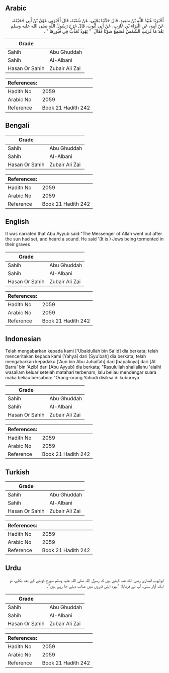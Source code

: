 ## Arabic


<div dir="rtl" lang="ar" style={{fontSize:'larger',backgroundColor:'#f8f9fa',padding:20}}>
أَخْبَرَنَا عُبَيْدُ اللَّهِ بْنُ سَعِيدٍ، قَالَ حَدَّثَنَا يَحْيَى، عَنْ شُعْبَةَ، قَالَ أَخْبَرَنِي عَوْنُ بْنُ أَبِي جُحَيْفَةَ، عَنْ أَبِيهِ، عَنِ الْبَرَاءِ بْنِ عَازِبٍ، عَنْ أَبِي أَيُّوبَ، قَالَ خَرَجَ رَسُولُ اللَّهِ صلى الله عليه وسلم بَعْدَ مَا غَرَبَتِ الشَّمْسُ فَسَمِعَ صَوْتًا فَقَالَ ‏ "‏ يَهُودُ تُعَذَّبُ فِي قُبُورِهَا ‏"‏ ‏.‏
</div>
<div style={{backgroundColor:'#f8f9fa',padding:20, marginBottom: 10}}><table> <thead> <tr> <th>Grade</th> <th></th> </tr> </thead> <tbody> <tr><td>Sahih</td><td>Abu Ghuddah</td></tr><tr><td>Sahih</td><td>Al-Albani</td></tr><tr><td>Hasan Or Sahih</td><td>Zubair Ali Zai</td></tr></tbody></table><table> <thead> <tr> <th>References:</th> <th></th> </tr> </thead> <tbody><tr><td>Hadith No</td><td>2059</td></tr><tr><td>Arabic No</td><td>2059</td></tr><tr><td>Reference</td><td>Book 21 Hadith 242</td></tr></tbody></table></div>

## Bengali


<div dir="ltr" lang="bn" style={{fontSize:'larger',backgroundColor:'#f8f9fa',padding:20}}>

</div>
<div style={{backgroundColor:'#f8f9fa',padding:20, marginBottom: 10}}><table> <thead> <tr> <th>Grade</th> <th></th> </tr> </thead> <tbody> <tr><td>Sahih</td><td>Abu Ghuddah</td></tr><tr><td>Sahih</td><td>Al-Albani</td></tr><tr><td>Hasan Or Sahih</td><td>Zubair Ali Zai</td></tr></tbody></table><table> <thead> <tr> <th>References:</th> <th></th> </tr> </thead> <tbody><tr><td>Hadith No</td><td>2059</td></tr><tr><td>Arabic No</td><td>2059</td></tr><tr><td>Reference</td><td>Book 21 Hadith 242</td></tr></tbody></table></div>

## English


<div dir="ltr" lang="en" style={{fontSize:'larger',backgroundColor:'#f8f9fa',padding:20}}>
It was narrated that Abu Ayyub said:"The Messenger of Allah went out after the sun had set, and heard a sound. He said '(It is ) Jews being tormented in their graves
</div>
<div style={{backgroundColor:'#f8f9fa',padding:20, marginBottom: 10}}><table> <thead> <tr> <th>Grade</th> <th></th> </tr> </thead> <tbody> <tr><td>Sahih</td><td>Abu Ghuddah</td></tr><tr><td>Sahih</td><td>Al-Albani</td></tr><tr><td>Hasan Or Sahih</td><td>Zubair Ali Zai</td></tr></tbody></table><table> <thead> <tr> <th>References:</th> <th></th> </tr> </thead> <tbody><tr><td>Hadith No</td><td>2059</td></tr><tr><td>Arabic No</td><td>2059</td></tr><tr><td>Reference</td><td>Book 21 Hadith 242</td></tr></tbody></table></div>

## Indonesian


<div dir="ltr" lang="id" style={{fontSize:'larger',backgroundColor:'#f8f9fa',padding:20}}>
Telah mengabarkan kepada kami ['Ubaidullah bin Sa'id] dia berkata; telah menceritakan kepada kami [Yahya] dari [Syu'bah] dia berkata; telah mengabarkan kepadaku ['Aun bin Abu Juhaifah] dari [bapaknya] dari [Al Barra' bin 'Azib] dari [Abu Ayyub] dia berkata; "Rasulullah shallallahu 'alaihi wasallam keluar setelah matahari terbenam, lalu beliau mendengar suara maka beliau bersabda: "Orang-orang Yahudi disiksa di kuburnya
</div>
<div style={{backgroundColor:'#f8f9fa',padding:20, marginBottom: 10}}><table> <thead> <tr> <th>Grade</th> <th></th> </tr> </thead> <tbody> <tr><td>Sahih</td><td>Abu Ghuddah</td></tr><tr><td>Sahih</td><td>Al-Albani</td></tr><tr><td>Hasan Or Sahih</td><td>Zubair Ali Zai</td></tr></tbody></table><table> <thead> <tr> <th>References:</th> <th></th> </tr> </thead> <tbody><tr><td>Hadith No</td><td>2059</td></tr><tr><td>Arabic No</td><td>2059</td></tr><tr><td>Reference</td><td>Book 21 Hadith 242</td></tr></tbody></table></div>

## Turkish


<div dir="ltr" lang="tr" style={{fontSize:'larger',backgroundColor:'#f8f9fa',padding:20}}>

</div>
<div style={{backgroundColor:'#f8f9fa',padding:20, marginBottom: 10}}><table> <thead> <tr> <th>Grade</th> <th></th> </tr> </thead> <tbody> <tr><td>Sahih</td><td>Abu Ghuddah</td></tr><tr><td>Sahih</td><td>Al-Albani</td></tr><tr><td>Hasan Or Sahih</td><td>Zubair Ali Zai</td></tr></tbody></table><table> <thead> <tr> <th>References:</th> <th></th> </tr> </thead> <tbody><tr><td>Hadith No</td><td>2059</td></tr><tr><td>Arabic No</td><td>2059</td></tr><tr><td>Reference</td><td>Book 21 Hadith 242</td></tr></tbody></table></div>

## Urdu


<div dir="rtl" lang="ur" style={{fontSize:'larger',backgroundColor:'#f8f9fa',padding:20}}>
ابوایوب انصاری رضی الله عنہ کہتے ہیں کہ رسول اللہ صلی اللہ علیہ وسلم سورج ڈوبنے کے بعد نکلے، تو ایک آواز سنی، آپ نے فرمایا: ”یہود اپنی قبروں میں عذاب دیئے جا رہے ہیں“۔
</div>
<div style={{backgroundColor:'#f8f9fa',padding:20, marginBottom: 10}}><table> <thead> <tr> <th>Grade</th> <th></th> </tr> </thead> <tbody> <tr><td>Sahih</td><td>Abu Ghuddah</td></tr><tr><td>Sahih</td><td>Al-Albani</td></tr><tr><td>Hasan Or Sahih</td><td>Zubair Ali Zai</td></tr></tbody></table><table> <thead> <tr> <th>References:</th> <th></th> </tr> </thead> <tbody><tr><td>Hadith No</td><td>2059</td></tr><tr><td>Arabic No</td><td>2059</td></tr><tr><td>Reference</td><td>Book 21 Hadith 242</td></tr></tbody></table></div>